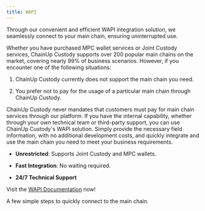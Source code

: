 ```yaml
---
title: WAPI
---
```


Through our convenient and efficient WAPI integration solution, we seamlessly connect to your main chain, ensuring uninterrupted use.

Whether you have purchased MPC wallet services or Joint Custody services, ChainUp Custody supports over 200 popular main chains on the market, covering nearly 99% of business scenarios. However, if you encounter one of the following situations:

1. ChainUp Custody currently does not support the main chain you need.

2. You prefer not to pay for the usage of a particular main chain through ChainUp Custody.

ChainUp Custody never mandates that customers must pay for main chain services through our platform. If you have the internal capability, whether through your own technical team or third-party support, you can use ChainUp Custody's WAPI solution. Simply provide the necessary field information, with no additional development costs, and quickly integrate and use the main chain you need to meet your business requirements.

* **Unrestricted**: Supports Joint Custody and MPC wallets.

* **Fast Integration**: No waiting required.

* **24/7 Technical Support**

Visit the [WAPI Documentation](/api-references/bass-apis/prepare) now!

<CardGroup cols={2}>
  <Card title="ChainUp Custody WAPI" href="/api-references/bass-apis/prepare">
    A few simple steps to quickly connect to the main chain.
  </Card>
</CardGroup>
